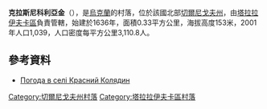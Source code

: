 {{coord|50|56|47|N|33|2|31|E|scale:100000|display=title}}

'''克拉斯尼科利亞金'''（{{lang-uk|Красний Колядин}}），是[[烏克蘭|烏克蘭]]的村落，位於該國北部[[切爾尼戈夫州|切爾尼戈夫州]]，由[[塔拉拉伊夫卡區|塔拉拉伊夫卡區]]負責管轄，始建於1636年，面積0.33平方公里，海拔高度153米，2001年人口1,039，人口密度每平方公里3,110.8人。

==參考資料==
* [http://weather.in.ua/ua/chernigovskaja/12030 Погода в селі Красний Колядин] {{Wayback|url=http://weather.in.ua/ua/chernigovskaja/12030 |date=20111220121857 }}

[[Category:切爾尼戈夫州村落|Category:切爾尼戈夫州村落]]
[[Category:塔拉拉伊夫卡區村落|Category:塔拉拉伊夫卡區村落]]


{{Chernihiv-geo-stub}}